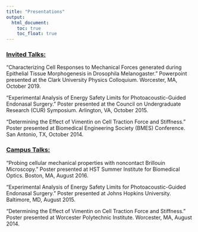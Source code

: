 ```yaml
---
title: "Presentations"
output: 
  html_document:
    toc: true
    toc_float: true
---
```



### <u>Invited Talks:</u>

“Characterizing Cell Responses to Mechanical Forces generated during Epithelial Tissue Morphogenesis in Drosophila Melanogaster.” Powerpoint presented at the Clark University Physics Colloquium. Worcester, MA, October 2019. 


“Experimental Analysis of Energy Safety Limits for Photoacoustic-Guided Endonasal Surgery.” Poster presented at the Council on Undergraduate Research (CUR) Symposium. Arlington, VA, October 2015. 


“Determining the Effect of Vimentin on Cell Traction Force and Stiffness.” Poster presented at Biomedical Engineering Society (BMES) Conference. San Antonio, TX, October 2014.



### <u>Campus Talks:</u>
“Probing cellular mechanical properties with noncontact Brillouin Microscopy.” Poster presented at HST Summer Institute for Biomedical Optics. Boston, MA, August 2016. 


“Experimental Analysis of Energy Safety Limits for Photoacoustic-Guided Endonasal Surgery.” Poster presented at Johns Hopkins University. Baltimore, MD, August 2015. 


“Determining the Effect of Vimentin on Cell Traction Force and Stiffness.” Poster presented at Worcester Polytechnic Institute. Worcester, MA, August 2014. 